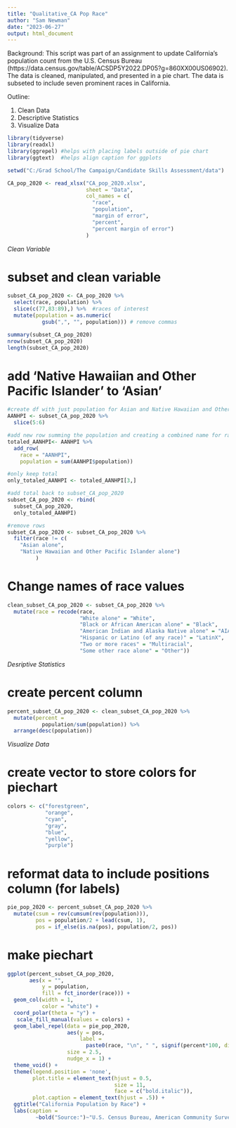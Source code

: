 ---
title: "Qualitative_CA Pop Race"
author: "Sam Newman"
date: "2023-06-27"
output: html_document
---

Background: 
This script was part of an assignment to update California's population count from the U.S. Census Bureau (https://data.census.gov/table/ACSDP5Y2022.DP05?g=860XX00US06902). 
The data is cleaned, manipulated, and presented in a pie chart. The data is subseted to include seven prominent races in California. 

Outline: 

1. Clean Data
2. Descriptive Statistics
3. Visualize Data 

```{r}
library(tidyverse)
library(readxl)
library(ggrepel) #helps with placing labels outside of pie chart 
library(ggtext)  #helps align caption for ggplots
```

```{r}
setwd("C:/Grad School/The Campaign/Candidate Skills Assessment/data")
```
```{r}
CA_pop_2020 <- read_xlsx("CA_pop_2020.xlsx", 
                         sheet = "Data", 
                         col_names = c(
                           "race", 
                           "population", 
                           "margin of error",
                           "percent", 
                           "percent margin of error")
                         ) 
```

*Clean Variable*  

# subset and clean variable 
```{r}
subset_CA_pop_2020 <- CA_pop_2020 %>%  
  select(race, population) %>% 
  slice(c(77,83:89),) %>%  #races of interest
  mutate(population = as.numeric( 
           gsub(",", "", population))) # remove commas

summary(subset_CA_pop_2020)
nrow(subset_CA_pop_2020)
length(subset_CA_pop_2020)
```



# add 'Native Hawaiian and Other Pacific Islander' to 'Asian' 
```{r}
#create df with just population for Asian and Native Hawaiian and Other Pacific Islander" 
AANHPI <- subset_CA_pop_2020 %>% 
  slice(5:6) 

#add new row summing the population and creating a combined name for race 
totaled_AANHPI<- AANHPI %>%  
  add_row( 
    race = "AANHPI", 
    population = sum(AANHPI$population))

#only keep total
only_totaled_AANHPI <- totaled_AANHPI[3,]

#add total back to subset_CA_pop_2020
subset_CA_pop_2020 <- rbind(
  subset_CA_pop_2020, 
  only_totaled_AANHPI)

#remove rows
subset_CA_pop_2020 <- subset_CA_pop_2020 %>%  
  filter(race != c(
    "Asian alone", 
    "Native Hawaiian and Other Pacific Islander alone")
         )
```

# Change names of race values 
```{r}
clean_subset_CA_pop_2020 <- subset_CA_pop_2020 %>%  
  mutate(race = recode(race,
                       "White alone" = "White", 
                       "Black or African American alone" = "Black", 
                       "American Indian and Alaska Native alone" = "AIAN", 
                       "Hispanic or Latino (of any race)" = "LatinX",
                       "Two or more races" = "Multiracial", 
                       "Some other race alone" = "Other"))
```
*Desriptive Statistics* 

# create percent column 
```{r}
percent_subset_CA_pop_2020 <- clean_subset_CA_pop_2020 %>%  
  mutate(percent = 
           population/sum(population)) %>%
  arrange(desc(population))
```

*Visualize Data* 

# create vector to store colors for piechart 
```{r}
colors <- c("forestgreen",
            "orange",
            "cyan",
            "gray", 
            "blue",
            "yellow",
            "purple")
```


# reformat data to include positions column (for labels)
```{r}
pie_pop_2020 <- percent_subset_CA_pop_2020 %>% 
  mutate(csum = rev(cumsum(rev(population))), 
         pos = population/2 + lead(csum, 1),
         pos = if_else(is.na(pos), population/2, pos))
```

# make piechart 
```{r}
ggplot(percent_subset_CA_pop_2020, 
       aes(x = "", 
           y = population, 
           fill = fct_inorder(race))) +
  geom_col(width = 1, 
           color = "white") +
  coord_polar(theta = "y") +
   scale_fill_manual(values = colors) +
  geom_label_repel(data = pie_pop_2020,
                   aes(y = pos, 
                       label = 
                         paste0(race, "\n", " ", signif(percent*100, digits = 2), "%")),
                   size = 2.5, 
                   nudge_x = 1) +
  theme_void() + 
  theme(legend.position = 'none', 
        plot.title = element_text(hjust = 0.5, 
                                  size = 11, 
                                  face = c("bold.italic")),
        plot.caption = element_text(hjust = .5)) + 
  ggtitle("California Population by Race") + 
  labs(caption = 
         ~bold("Source:")~"U.S. Census Bureau, American Community Survey, 2020 5-year Estimates, DP05.") 
```
